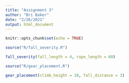 ```yaml
---
title: "Assignment 3"
author: "Bri Baker"
date: "2/26/2021"
output: html_document
---
```


```r
knitr::opts_chunk$set(echo = TRUE)
```

```r
source("R/fall_severity.R")
```

```r
fall_severity(fall_length = 4, rope_length = 60)
```


```r
source("R/gear_placement.R")
```


```r
gear_placement(climb_height = 10, fall_distance = 3)
```


